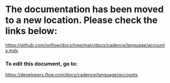 # The documentation has been moved to a new location. Please check the links below:

https://github.com/onflow/docs/tree/main/docs/cadence/language/accounts.mdx

### To edit this document, go to:

https://developers.flow.com/docs/cadence/language/accounts

